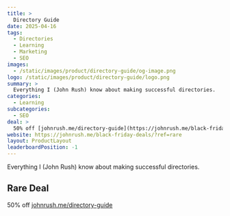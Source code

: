 ```yaml
---
title: >
  Directory Guide
date: 2025-04-16
tags:
  - Directories
  - Learning
  - Marketing
  - SEO
images:
  - /static/images/product/directory-guide/og-image.png
logo: /static/images/product/directory-guide/logo.png
summary: >
  Everything I (John Rush) know about making successful directories.
categories:
  - Learning
subcategories:
  - SEO
deal: >
  50% off [johnrush.me/directory-guide](https://johnrush.me/black-friday-deals/?ref=rare)
website: https://johnrush.me/black-friday-deals/?ref=rare
layout: ProductLayout
leaderboardPosition: -1
---
```

Everything I (John Rush) know about making successful directories.

## Rare Deal

50% off [johnrush.me/directory-guide](https://johnrush.me/black-friday-deals/?ref=rare)
